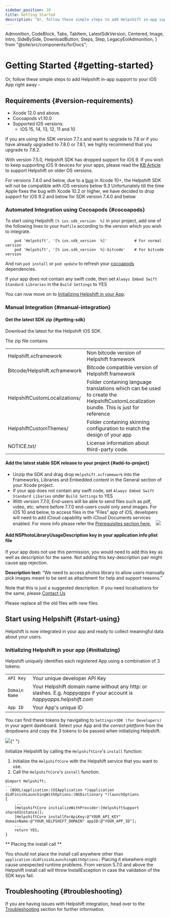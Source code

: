 ```yaml
---
sidebar_position: 10
title: Getting Started
description: "Or, follow these simple steps to add Helpshift in-app support to youriOS App right away -"
---
```


  Admonition,
  CodeBlock,
  Tabs,
  TabItem,
  LatestSdkVersion,
  Centered,
  Image,
  Intro,
  SideBySide,
  DownloadButton,
  Steps,
  Step,
  LegacyEolAdmonition,
} from "@site/src/components/forDocs";

<LegacyEolAdmonition />

# Getting Started {#getting-started}

<Steps title="New to Helpshift? Try out sample projects in 3 clicks">
  <Step
    number="1"
    title="Download samples"
    subtitle="Ready to use XCode projects"
    link="https://github.com/helpshift/helpshift-ios-sdk-examples/"
    newTab={true}
  />
  <Step
    number="2"
    title="Paste in your API key"
    subtitle="A one-line change"
    link="/ios/samples/#support-app"
    newTab={true}
  />
  <Step
    number="3"
    title="File your first ticket"
    subtitle='Tap "Report issue" to talk to yourself'
    link="/ios/samples#test-integration"
    newTab={true}
  />
</Steps>

<Intro>

Or, follow these simple steps to add Helpshift in-app support to your
iOS App right away -

</Intro>

## Requirements {#version-requirements}

- Xcode 12.0 and above.
- Cocoapods v1.10.0
- Supported iOS versions:
  - iOS 15, 14, 13, 12, 11 and 10

<Admonition type="info" title="Note">

If you are using the SDK version 7.7.x and want to upgrade to 7.8 or if you have already upgraded to 7.8.0 or 7.8.1, we highly recommend that you upgrade to 7.8.2.

</Admonition>

<Admonition type="info" title="Note">

With version 7.5.0, Helpshift SDK has dropped support for iOS 9. If you wish to keep supporting iOS 9 devices for your apps, please read the [KB Article](https://support.helpshift.com/kb/article/what-are-the-minimum-ios-versions-supported-by-helpshift/) to support Helpshift on older OS versions.

</Admonition>

<Admonition type="info" title="Note">

For versions 7.4.0 and below, due to a [bug](https://forums.developer.apple.com/thread/110393) in Xcode 10+, the Helpshift SDK will not be compatible with iOS versions below 9.3
Unfortunately till the time Apple fixes the bug with Xcode 10.2 or higher, we have decided to drop support for iOS 9.2 and below for SDK version 7.4.0 and below

</Admonition>

### Automated Integration using Cocoapods {#cocoapods}

To start using Helpshift `[% ios.sdk_version  %]` in your project, add one of the following lines to your `Podfile` according to the version which you wish to integrate.

```text
    pod 'Helpshift', '[% ios.sdk_version  %]'            # For normal version
    pod 'Helpshift', '[% ios.sdk_version  %]-bitcode'    # For bitcode version
```

And run `pod install` or `pod update` to refresh your
[cocoapods](https://cocoapods.org/) dependencies.

If your app does not contain any swift code, then set `Always Embed Swift Standard Libraries` in the `Build Settings` to YES

You can now move on to [Initializing Helpshift in your App](#initializing).

### Manual Integration {#manual-integration}

#### Get the latest SDK zip {#getting-sdk}

Download the latest for the Helpshift iOS SDK.

<DownloadButton text="Download SDK" link="[% ios.sdk_url %]" classes="mb-4" />

The zip file contains

<div className="text-sm compact ">

|                               |                                                                                                                                        |
| ----------------------------- | -------------------------------------------------------------------------------------------------------------------------------------- |
| Helpshift.xcframework         | Non bitcode version of Helpshift framework                                                                                             |
| Bitcode/Helpshift.xcframework | Bitcode compatible version of Helpshift framework                                                                                      |
| HelpshiftCustomLocalizations/ | Folder containing language translations which can be used to create the HelpshiftCustomLocalization bundle. This is just for reference |
| HelpshiftCustomThemes/        | Folder containing skinning configuration to match the design of your app                                                               |
| NOTICE.txt/                   | License information about third-party code.                                                                                            |

</div>

#### Add the latest stable SDK release to your project {#add-to-project}

- Unzip the SDK and drag drop `Helpshift.xcframework` into the Frameworks, Libraries and Embedded content in the General section of your Xcode project.
- If your app does not contain any swift code, set `Always Embed Swift Standard Libaries` under `Build Settings` to YES
- With version 7.7.0, End-users will be able to send files such as pdf, video, etc. where before 7.7.0 end-users could only send images. For iOS 10 and below, to access files in the “Files” app of iOS, developers will need to add iCloud capability with iCloud Documents services enabled. For more info please refer the [Prerequisites section here.](https://developer.apple.com/library/archive/documentation/FileManagement/Conceptual/DocumentPickerProgrammingGuide/Introduction/Introduction.html#//apple_ref/doc/uid/TP40014451)
  &nbsp;&nbsp; <Image src="/static/books/ios/icloud-entitlement.png"  width="full" />

<Admonition type="info" title="Note">

#### Add NSPhotoLibraryUsageDescription key in your application info plist file

If your app does not use this permission, you would need to add this key as well as description for the same. Not adding this key-description pair might cause app rejection.

**Description text:** “We need to access photos library to allow users manually pick images meant to be sent as attachment for help and support reasons.”

Note that this is just a suggested description. If you need localisations for the same, please <a href="https://support.helpshift.com/kb/contact/" target="_blank">Contact Us</a>

</Admonition>

<Admonition type="info" title="Note">

Please replace all the old files with new files.

</Admonition>

## Start using Helpshift {#start-using}

Helpshift is now integrated in your app and ready to collect meaningful data about your users.

### Initializing Helpshift in your app {#initializing}

Helpshift uniquely identifies each registered App using a combination
of 3 tokens:

<div className=" compact">

|                          |                                                                                                                        |
| ------------------------ | ---------------------------------------------------------------------------------------------------------------------- |
| <code>API Key</code>     | Your unique developer API Key                                                                                          |
| <code>Domain Name</code> | Your Helpshift domain name without any http: or slashes. E.g. _happyapps_ if your account is _happyapps.helpshift.com_ |
| <code>App ID</code>      | Your App's unique ID                                                                                                   |

</div>

You can find these tokens by navigating to `Settings`>`SDK (for Developers)` in
your agent dashboard.
Select your App and _the correct platform_ from the dropdowns and copy
the 3 tokens to be passed when initializing Helpshift.

<Image src="/static/books/common/settings-integration.png" width="full" />{" "}

Initialize Helpshift by calling the `HelpshiftCore`'s `install` function:

1. Initialize the `HelpshiftCore` with the Helpshift service that you want to use.
2. Call the `HelpshiftCore`'s `install` function.

```objc
@import Helpshift;
...
- (BOOL)application:(UIApplication *)application didFinishLaunchingWithOptions:(NSDictionary *)launchOptions
{
    ...
    [HelpshiftCore initializeWithProvider:[HelpshiftSupport sharedInstance]];
    [HelpshiftCore installForApiKey:@"YOUR_API_KEY" domainName:@"YOUR_HELPSHIFT_DOMAIN" appID:@"YOUR_APP_ID"];
    ...
    return YES;
}
```

<Admonition type="danger" title="Important">

** Placing the install call **

You should not place the install call anywhere other than `application:didFinishLaunchingWithOptions:`
Placing it elsewhere might cause unexpected runtime problems.
From version 5.7.0 and above the Helpshift install call will throw InstallException in case the validation of the
SDK keys fail.

</Admonition>

## Troubleshooting {#troubleshooting}

If you are having issues with Helpshift integration, head over to the [Troubleshooting](/ios/troubleshooting#integration-issues) section for further information.
